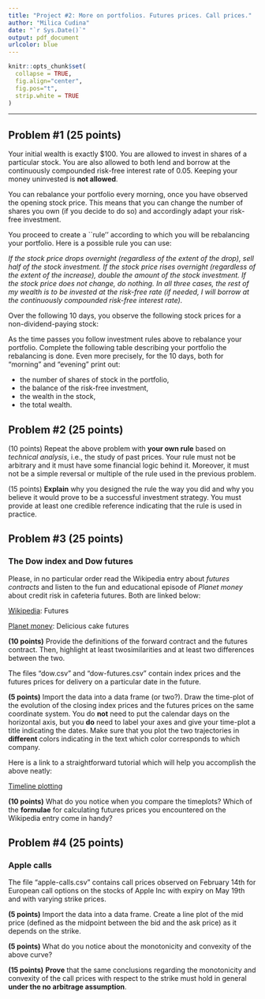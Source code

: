 ```yaml
---
title: "Project #2: More on portfolios. Futures prices. Call prices."
author: "Milica Cudina"
date: "`r Sys.Date()`"
output: pdf_document
urlcolor: blue
---
```

<!-- The author of this template is Dr. Gordan Zitkovic.-->
<!-- The code chunk below contains some settings that will  -->
<!-- make your R code look better in the output pdf file.  -->
<!-- If you are curious about what each option below does, -->
<!-- go to https://yihui.org/knitr/options/ -->
<!-- If not, feel free to disregard everything ...  -->
```r
knitr::opts_chunk$set(
  collapse = TRUE,
  fig.align="center",
  fig.pos="t",
  strip.white = TRUE
)
```
<!-- ... down to here. -->

---

## Problem #1 (25 points)
Your initial wealth is exactly \$100. You are allowed to invest in
shares of a particular stock. You are also allowed to both lend and
borrow at the continuously compounded risk-free interest rate of
0.05. Keeping your money uninvested is **not allowed**.

You can rebalance your portfolio every morning, once you have observed
the opening stock price. This means that you can change the number of
shares you own (if you decide to do so) and accordingly adapt your
risk-free investment.

You proceed to create a ``rule'' according to which you will be
rebalancing your portfolio. Here is a possible rule you can use:

*If the stock price drops overnight (regardless of the extent of the
  drop), sell half of the stock investment. If the stock price rises
  overnight (regardless of the extent of the increase), double the
  amount of the stock investment. If the stock price does not change, do
  nothing. In all three cases, the rest of my wealth is to be invested
  at the risk-free rate (if needed, I will borrow at the continuously
  compounded risk-free interest rate).*

Over the following 10 days, you observe the following stock prices for a non-dividend-paying stock:

\medskip

\begin{tabular}{|c|c|c|c|c|c|c|c|c|c|c|c|}
\hline
{\bf Day} & 0 & 1 & 2 & 3 & 4 & 5 & 6 & 7 & 8 & 9 & 10 \\
\hline
{\bf Stock price} &100 & 80 & 64 & 80 & 64 & 80 & 100 & 80 & 64 & 80 & 100 \\
\hline
\end{tabular}

\medskip

As the time passes you follow investment rules above to rebalance your portfolio. Complete the following table describing your portfolio \textbf{just before and just after} the rebalancing is done. 
Even more precisely, for the $10$ days, both for "morning" and "evening" print out:

* the number of shares of stock in the portfolio, 
* the balance of the risk-free investment, 
* the wealth in the stock, 
* the total wealth. 


## Problem #2 (25 points)
(10 points) Repeat the above problem with **your own rule** based on *technical analysis*, i.e., the study of past prices. Your rule must not be arbitrary and it must have some financial logic behind it. Moreover, it must not be a simple reversal or multiple of the rule used in the previous problem. 

(15 points) **Explain** why you designed the rule the way you did and why you believe it would prove to be a successful investment strategy. You must provide at least one credible reference indicating that the rule is used in practice. 

\newpage

## Problem #3 (25 points)
### The Dow index and Dow futures
Please, in no particular order read the Wikipedia entry about *futures contracts* and listen to the fun and educational episode of *Planet money* about credit risk in cafeteria futures. Both are linked below:

[Wikipedia](https://en.wikipedia.org/wiki/Futures_contract): Futures

[Planet money](https://www.npr.org/sections/money/2016/01/06/462149561/episode-15-delicious-cake-futures): Delicious cake futures

**(10 points)** Provide the definitions of the forward contract and the futures contract. Then, highlight at least twosimilarities and at least two differences between the two. 

The files "dow.csv" and "dow-futures.csv" contain index prices and the futures prices for delivery on a particular date in the future. 

**(5 points)**
Import the data into a data frame (or two?). Draw the time-plot of the evolution of the closing index prices and the futures prices on the same coordinate system. You do **not** need to put the calendar days on the horizontal axis, but you **do** need to label your axes and give your time-plot a title indicating the dates. Make sure that you plot the two trajectories in **different** colors indicating in the text which color corresponds to which company. 

Here is a link to a straightforward tutorial which will help you accomplish the above neatly: 

[Timeline plotting](https://statisticsglobe.com/draw-multiple-time-series-in-same-plot-in-r) 

**(10 points)**
What do you notice when you compare the timeplots? Which of the **formulae** for calculating futures prices you encountered on the Wikipedia entry come in handy?


## Problem #4 (25 points)
### Apple calls
The file "apple-calls.csv" contains call prices observed on February 14th for European call options on the stocks of Apple Inc with expiry on May 19th and with varying strike prices. 

**(5 points)**
Import the data into a data frame. Create a line plot of the mid price (defined as the midpoint between the bid and the ask price) as it depends on the strike. 

**(5 points)**
What do you notice about the monotonicity and convexity of the above curve? 

**(15 points)**
**Prove** that the same conclusions regarding the monotonicity and convexity of the call prices with respect to the strike must hold in general **under the no arbitrage assumption**. 


